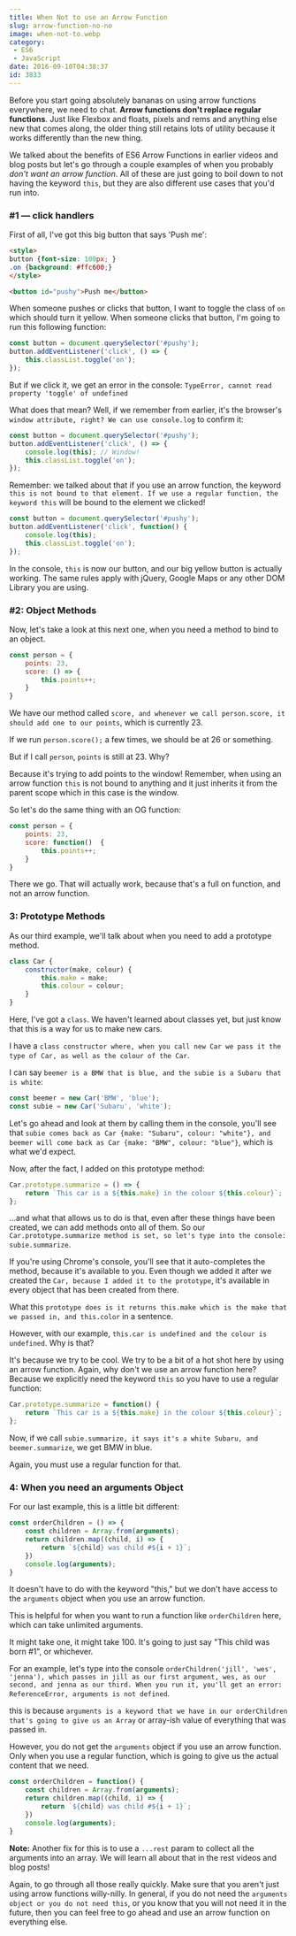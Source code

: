 ```yaml
---
title: When Not to use an Arrow Function
slug: arrow-function-no-no
image: when-not-to.webp
category:
 - ES6
 - JavaScript
date: 2016-09-10T04:38:37
id: 3833
---
```

Before you start going absolutely bananas on using arrow functions everywhere, we need to chat. **Arrow functions don't replace regular functions**. Just like Flexbox and floats, pixels and rems and anything else new that comes along, the older thing still retains lots of utility because it works differently than the new thing.

We talked about the benefits of ES6 Arrow Functions in earlier videos and blog posts but let's go through a couple examples of when you probably _don't want an arrow function_. All of these are just going to boil down to not having the keyword `this`, but they are also different use cases that you'd run into.

### #1 — click handlers

First of all, I've got this big button that says 'Push me':

```html
<style>
button {font-size: 100px; }
.on {background: #ffc600;}
</style>

<button id="pushy">Push me</button>
```

When someone pushes or clicks that button, I want to toggle the class of `on` which should turn it yellow. When someone clicks that button, I'm going to run this following function:

```js
const button = document.querySelector('#pushy');
button.addEventListener('click', () => {
    this.classList.toggle('on');
});
```

But if we click it, we get an error in the console: `TypeError, cannot read property 'toggle' of undefined`

What does that mean? Well, if we remember from earlier, it's the browser's `window attribute, right? We can use console.log` to confirm it:

```js
const button = document.querySelector('#pushy');
button.addEventListener('click', () => {
    console.log(this); // Window!
    this.classList.toggle('on');
});
```

Remember: we talked about that if you use an arrow function, the keyword `this is not bound to that element. If we use a regular function, the keyword this` will be bound to the element we clicked!

```js
const button = document.querySelector('#pushy');
button.addEventListener('click', function() {
    console.log(this);
    this.classList.toggle('on');
});
```

In the console, `this` is now our button, and our big yellow button is actually working. The same rules apply with jQuery, Google Maps or any other DOM Library you are using.

### #2: Object Methods

Now, let's take a look at this next one, when you need a method to bind to an object.

```js
const person = {
    points: 23,
    score: () => {
        this.points++;
    }
}
```

We have our method called `score, and whenever we call person.score, it should add one to our points`, which is currently 23.

If we run `person.score();` a few times, we should be at 26 or something.

But if I call `person`, `points` is still at 23. Why?

Because it's trying to add points to the window! Remember, when using an arrow function `this` is not bound to anything and it just inherits it from the parent scope which in this case is the window.

So let's do the same thing with an OG function:

```js
const person = {
    points: 23,
    score: function()  {
        this.points++;
    }
}
```

There we go. That will actually work, because that's a full on function, and not an arrow function.

### 3: Prototype Methods

As our third example, we'll talk about when you need to add a prototype method.

```js
class Car {
    constructor(make, colour) {
        this.make = make;
        this.colour = colour;
    }
}
```

Here, I've got a `class`. We haven't learned about classes yet, but just know that this is a way for us to make new cars.

I have a `class constructor where, when you call new Car we pass it the type of Car, as well as the colour of the Car`.

I can say `beemer is a BMW that is blue, and the subie is a Subaru that is white`:

```js
const beemer = new Car('BMW', 'blue');
const subie = new Car('Subaru', 'white');
```

Let's go ahead and look at them by calling them in the console, you'll see that `subie comes back as Car {make: "Subaru", colour: "white"}, and beemer will come back as Car {make: "BMW", colour: "blue"}`, which is what we'd expect.

Now, after the fact, I added on this prototype method:

```js
Car.prototype.summarize = () => {
    return `This car is a ${this.make} in the colour ${this.colour}`;  
};
```

...and what that allows us to do is that, even after these things have been created, we can add methods onto all of them. So our `Car.prototype.summarize method is set, so let's type into the console: subie.summarize`.

If you're using Chrome's console, you'll see that it auto-completes the method, because it's available to you. Even though we added it after we created the `Car, because I added it to the prototype`, it's available in every object that has been created from there.

What this `prototype does is it returns this.make which is the make that we passed in, and this.color` in a sentence.

However, with our example, `this.car is undefined and the colour is undefined`. Why is that?

It's because we try to be cool. We try to be a bit of a hot shot here by using an arrow function. Again, why don't we use an arrow function here? Because we explicitly need the keyword `this` so you have to use a regular function:

```js
Car.prototype.summarize = function() {
    return `This car is a ${this.make} in the colour ${this.colour}`;  
};
```

Now, if we call `subie.summarize, it says it's a white Subaru, and beemer.summarize`, we get BMW in blue.

Again, you must use a regular function for that.

### 4: When you need an arguments Object

For our last example, this is a little bit different:

```js
const orderChildren = () => {
    const children = Array.from(arguments);
    return children.map((child, i) => {
        return `${child} was child #${i + 1}`;
    })
    console.log(arguments);
}
```

It doesn't have to do with the keyword "this," but we don't have access to the `arguments` object when you use an arrow function.

This is helpful for when you want to run a function like `orderChildren` here, which can take unlimited arguments.

It might take one, it might take 100. It's going to just say "This child was born #1", or whichever.

For an example, let's type into the console `orderChildren('jill', 'wes', 'jenna'), which passes in jill as our first argument, wes, as our second, and jenna as our third. When you run it, you'll get an error: ReferenceError, arguments is not defined`.

this is because `arguments is a keyword that we have in our orderChildren that's going to give us an Array` or array-ish value of everything that was passed in.

However, you do not get the `arguments` object if you use an arrow function. Only when you use a regular function, which is going to give us the actual content that we need.

```js
const orderChildren = function() {
    const children = Array.from(arguments);
    return children.map((child, i) => {
        return `${child} was child #${i + 1}`;
    })
    console.log(arguments);
}
```

**Note:** Another fix for this is to use a `...rest` param to collect all the arguments into an array. We will learn all about that in the rest videos and blog posts!

Again, to go through all those really quickly. Make sure that you aren't just using arrow functions willy-nilly. In general, if you do not need the `arguments object or you do not need this`, or you know that you will not need it in the future, then you can feel free to go ahead and use an arrow function on everything else.
